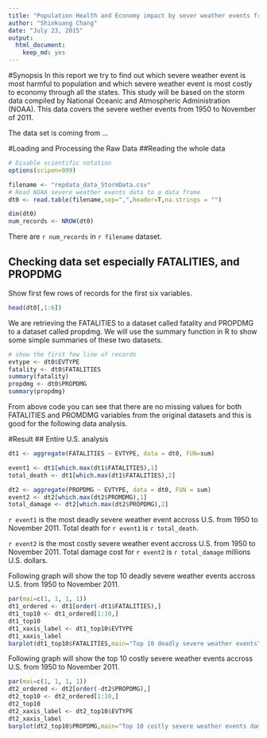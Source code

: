 ```yaml
---
title: "Population Health and Economy impact by sever weather events from 1950 to 2012"
author: "Shinkuang Chang"
date: "July 23, 2015"
output: 
  html_document: 
    keep_md: yes
---
```


#Synopsis
In this report we try to find out which severe weather event is most harmful to population and which severe weather event is most costly to economy through all the states. This study will be based on the storm data compiled by National Oceanic and Atmospheric Administration (NOAA). This data covers the severe wether events from 1950 to November of 2011. 


The data set is coming from ...

#Loading and Processing the Raw Data
##Reading the whole data 

```r
# Disable scientific notation
options(scipen=999)

filename <- "repdata_data_StormData.csv"
# Read NOAA severe weather events data to a data frame
dt0 <- read.table(filename,sep=",",header=T,na.strings = "")
```

```r
dim(dt0)
num_records <- NROW(dt0)
```
There are `r num_records` in `r filename` dataset. 

## Checking data set especially FATALITIES, and PROPDMG
Show first few rows of records for the first six variables.

```r
head(dt0[,1:6])
```


We are retrieving the FATALITIES to a dataset called fatality and PROPDMG to a dataset called propdmg. We will use the summary function in R to show some simple summaries of these two datasets. 

```r
# show the first few line of records
evtype <- dt0$EVTYPE
fatality <- dt0$FATALITIES
summary(fatality)
propdmg <- dt0$PROPDMG
summary(propdmg)
```

From above code you can see that there are no missing values for both FATALITIES and PROMDMG variables from the original datasets and this is good for the following data analysis. 


#Result
## Entire U.S. analysis
```r

dt1 <- aggregate(FATALITIES ~ EVTYPE, data = dt0, FUN=sum)

event1 <- dt1[which.max(dt1$FATALITIES),1]
total_death <- dt1[which.max(dt1$FATALITIES),2]

dt2 <- aggregate(PROPDMG ~ EVTYPE, data = dt0, FUN = sum)
event2 <- dt2[which.max(dt2$PROMDMG),1]
total_damage <- dt2[which.max(dt2$PROPDMG),2]
```

`r event1` is the most deadly severe weather event accross U.S. from 1950 to November 2011. 
Total death for `r event1` is `r total_death`.

`r event2` is the most costly severe weather event accross U.S. from 1950 to November 2011. 
Total damage cost for `r event2` is `r total_damage` millions U.S. dollars. 


Following graph will show the top 10 deadly severe weather events accross U.S. from 1950 to November 2011.


```r
par(mai=c(1, 1, 1, 1))
dt1_ordered <- dt1[order(-dt1$FATALITIES),]
dt1_top10 <- dt1_ordered[1:10,]
dt1_top10
dt1_xaxis_label <- dt1_top10$EVTYPE
dt1_xaxis_label
barplot(dt1_top10$FATALITIES,main="Top 10 deadly severe weather events", ylab="Total death",names.arg = dt1_xaxis_label, las = 2)

```

Following graph will show the top 10 costly severe weather events accross U.S. from 1950 to November 2011.


```r
par(mai=c(1, 1, 1, 1))
dt2_ordered <- dt2[order(-dt2$PROPDMG),]
dt2_top10 <- dt2_ordered[1:10,]
dt2_top10
dt2_xaxis_label <- dt2_top10$EVTYPE
dt2_xaxis_label
barplot(dt2_top10$PROPDMG,main="Top 10 costly severe weather events damage in millions", names.arg = dt2_xaxis_label, las = 2)

```



